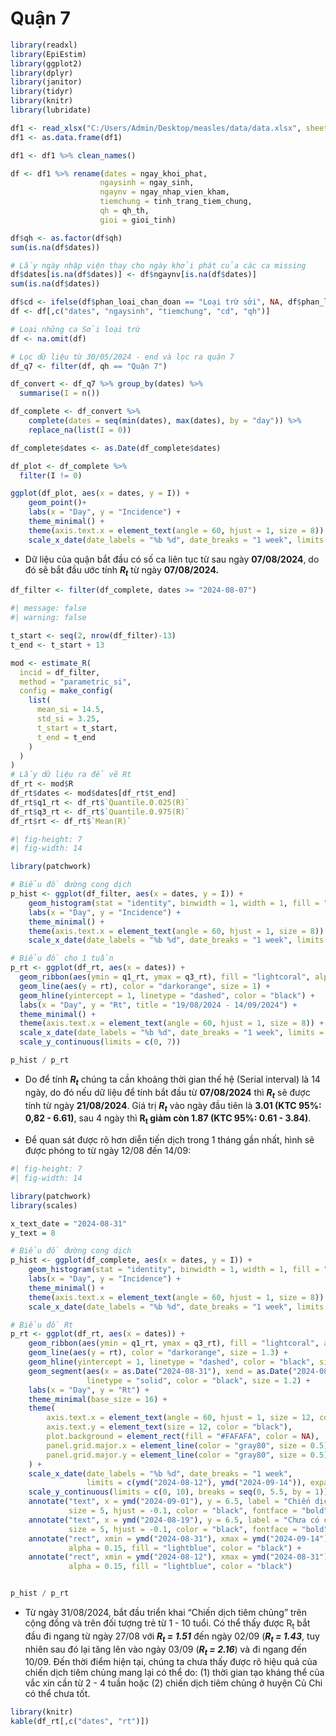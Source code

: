 # Quận 7

```r
library(readxl)
library(EpiEstim)
library(ggplot2)
library(dplyr)
library(janitor)
library(tidyr)
library(knitr)
library(lubridate)

df1 <- read_xlsx("C:/Users/Admin/Desktop/measles/data/data.xlsx", sheet = "data")
df1 <- as.data.frame(df1)
```

```r
df1 <- df1 %>% clean_names()

df <- df1 %>% rename(dates = ngay_khoi_phat,
                    ngaysinh = ngay_sinh,
                    ngaynv = ngay_nhap_vien_kham,
                    tiemchung = tinh_trang_tiem_chung,
                    qh = qh_th,
                    gioi = gioi_tinh)

df$qh <- as.factor(df$qh)
sum(is.na(df$dates))

# Lấy ngày nhập viện thay cho ngày khởi phát của các ca missing
df$dates[is.na(df$dates)] <- df$ngaynv[is.na(df$dates)]
sum(is.na(df$dates))
```

```r
df$cd <- ifelse(df$phan_loai_chan_doan == "Loại trừ sởi", NA, df$phan_loai_chan_doan)
df <- df[,c("dates", "ngaysinh", "tiemchung", "cd", "qh")]

# Loại những ca Sởi loại trừ
df <- na.omit(df)
```

```r
# Lọc dữ liệu từ 30/05/2024 - end và lọc ra quận 7
df_q7 <- filter(df, qh == "Quận 7")
```

```r
df_convert <- df_q7 %>% group_by(dates) %>% 
  summarise(I = n())

df_complete <- df_convert %>%
    complete(dates = seq(min(dates), max(dates), by = "day")) %>%
    replace_na(list(I = 0))

df_complete$dates <- as.Date(df_complete$dates)
```

```r
df_plot <- df_complete %>% 
  filter(I != 0)

ggplot(df_plot, aes(x = dates, y = I)) +
    geom_point()+
    labs(x = "Day", y = "Incidence") +
    theme_minimal() +
    theme(axis.text.x = element_text(angle = 60, hjust = 1, size = 8)) + 
    scale_x_date(date_labels = "%b %d", date_breaks = "1 week", limits = c(ymd(min(df_complete$dates)), ymd(max(df_complete$dates))))
```

-   Dữ liệu của quận bắt đầu có số ca liên tục từ sau ngày **07/08/2024**, do đó sẽ bắt đầu ước tính ***R~t~*** từ ngày **07/08/2024.**

```r
df_filter <- filter(df_complete, dates >= "2024-08-07")
```

```r
#| message: false
#| warning: false

t_start <- seq(2, nrow(df_filter)-13)
t_end <- t_start + 13

mod <- estimate_R(
  incid = df_filter, 
  method = "parametric_si", 
  config = make_config(
    list(
      mean_si = 14.5, 
      std_si = 3.25,
      t_start = t_start,
      t_end = t_end
    )
  )
)
# Lấy dữ liệu ra để vẽ Rt
df_rt <- mod$R
df_rt$dates <- mod$dates[df_rt$t_end]
df_rt$q1_rt <- df_rt$`Quantile.0.025(R)`
df_rt$q3_rt <- df_rt$`Quantile.0.975(R)`
df_rt$rt <- df_rt$`Mean(R)`
```

```r
#| fig-height: 7
#| fig-width: 14

library(patchwork)

# Biểu đồ đường cong dịch
p_hist <- ggplot(df_filter, aes(x = dates, y = I)) +
    geom_histogram(stat = "identity", binwidth = 1, width = 1, fill = "lightgrey", color = "black") +
    labs(x = "Day", y = "Incidence") +
    theme_minimal() +
    theme(axis.text.x = element_text(angle = 60, hjust = 1, size = 8)) + 
    scale_x_date(date_labels = "%b %d", date_breaks = "1 week", limits = c(ymd("2024-08-07"), ymd("2024-09-14")))

# Biểu đồ cho 1 tuần
p_rt <- ggplot(df_rt, aes(x = dates)) +
  geom_ribbon(aes(ymin = q1_rt, ymax = q3_rt), fill = "lightcoral", alpha = 0.3, size = 1) + 
  geom_line(aes(y = rt), color = "darkorange", size = 1) +
  geom_hline(yintercept = 1, linetype = "dashed", color = "black") + 
  labs(x = "Day", y = "Rt", title = "19/08/2024 - 14/09/2024") +
  theme_minimal() +
  theme(axis.text.x = element_text(angle = 60, hjust = 1, size = 8)) +
  scale_x_date(date_labels = "%b %d", date_breaks = "1 week", limits = c(ymd("2024-08-07"), ymd("2024-09-14"))) +
  scale_y_continuous(limits = c(0, 7))

p_hist / p_rt
```
-   Do để tính ***R~t~*** chúng ta cần khoảng thời gian thế hệ (Serial interval) là 14 ngày, do đó nếu dữ liệu để tính bắt đầu từ **07/08/2024** thì ***R~t~*** sẽ được tính từ ngày **21/08/2024**. Giá trị ***R~t~*** vào ngày đầu tiên là **3.01 (KTC 95%: 0,82 - 6.61)**, sau 4 ngày thì **R~t~ giảm còn 1.87 (KTC 95%: 0.61 - 3.84)**.

-   Để quan sát được rõ hơn diễn tiến dịch trong 1 tháng gần nhất, hình sẽ được phóng to từ ngày 12/08 đến 14/09:

```r
#| fig-height: 7
#| fig-width: 14

library(patchwork)
library(scales)

x_text_date = "2024-08-31"
y_text = 8

# Biểu đồ đường cong dịch
p_hist <- ggplot(df_complete, aes(x = dates, y = I)) +
    geom_histogram(stat = "identity", binwidth = 1, width = 1, fill = "lightgrey", color = "black") +
    labs(x = "Day", y = "Incidence") +
    theme_minimal() +
    theme(axis.text.x = element_text(angle = 60, hjust = 1, size = 8)) + 
    scale_x_date(date_labels = "%b %d", date_breaks = "1 week", limits = c(ymd("2024-08-12"), ymd("2024-09-14")))

# Biểu đồ Rt
p_rt <- ggplot(df_rt, aes(x = dates)) +
    geom_ribbon(aes(ymin = q1_rt, ymax = q3_rt), fill = "lightcoral", alpha = 0.4) + 
    geom_line(aes(y = rt), color = "darkorange", size = 1.3) +  
    geom_hline(yintercept = 1, linetype = "dashed", color = "black", size = 0.8) + 
    geom_segment(aes(x = as.Date("2024-08-31"), xend = as.Date("2024-08-31"), y = 7, yend = 0),
                 linetype = "solid", color = "black", size = 1.2) +  
    labs(x = "Day", y = "Rt") +
    theme_minimal(base_size = 16) +  
    theme(
        axis.text.x = element_text(angle = 60, hjust = 1, size = 12, color = "black"),
        axis.text.y = element_text(size = 12, color = "black"),
        plot.background = element_rect(fill = "#FAFAFA", color = NA),
        panel.grid.major.x = element_line(color = "gray80", size = 0.5),
        panel.grid.major.y = element_line(color = "gray80", size = 0.5)
    ) +
    scale_x_date(date_labels = "%b %d", date_breaks = "1 week", 
                 limits = c(ymd("2024-08-12"), ymd("2024-09-14")), expand = c(0.01, 0.01)) +
    scale_y_continuous(limits = c(0, 10), breaks = seq(0, 5.5, by = 1)) +
    annotate("text", x = ymd("2024-09-01"), y = 6.5, label = "Chiến dịch tiêm chủng", 
             size = 5, hjust = -0.1, color = "black", fontface = "bold") +
    annotate("text", x = ymd("2024-08-19"), y = 6.5, label = "Chưa có can thiệp", 
             size = 5, hjust = -0.1, color = "black", fontface = "bold") +
    annotate("rect", xmin = ymd("2024-08-31"), xmax = ymd("2024-09-14"), ymin = 6, ymax = 7,
             alpha = 0.15, fill = "lightblue", color = "black") +
    annotate("rect", xmin = ymd("2024-08-12"), xmax = ymd("2024-08-31"), ymin = 6, ymax = 7, 
             alpha = 0.15, fill = "lightblue", color = "black")


p_hist / p_rt
```
-   Từ ngày 31/08/2024, bắt đầu triển khai "Chiến dịch tiêm chủng" trên cộng đồng và trên đối tượng trẻ từ 1 - 10 tuổi. Có thể thấy được R~t~ bắt đầu đi ngang từ ngày 27/08 với ***R~t~ = 1.51*** đến ngày 02/09 (***R~t~ = 1.43***, tuy nhiên sau đó lại tăng lên vào ngày 03/09 (***R~t~ = 2.16***) và đi ngang đến 10/09. Đến thời điểm hiện tại, chúng ta chưa thấy được rõ hiệu quả của chiến dịch tiêm chủng mang lại có thể do: (1) thời gian tạo kháng thể của vắc xin cần từ 2 - 4 tuần hoặc (2) chiến dịch tiêm chủng ở huyện Củ Chi có thể chưa tốt.

```r
library(knitr)
kable(df_rt[,c("dates", "rt")])
```
